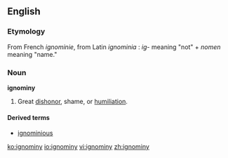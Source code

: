 ==English==

=== Etymology ===
From French ''ignominie'', from Latin ''ignominia'' : ''ig''- meaning "not" + ''nomen'' meaning "name."

=== Noun ===
'''ignominy'''
#Great [[dishonor]], shame, or [[humiliation]].

====Derived terms====
*[[ignominious]]

[[ko:ignominy]]
[[io:ignominy]]
[[vi:ignominy]]
[[zh:ignominy]]